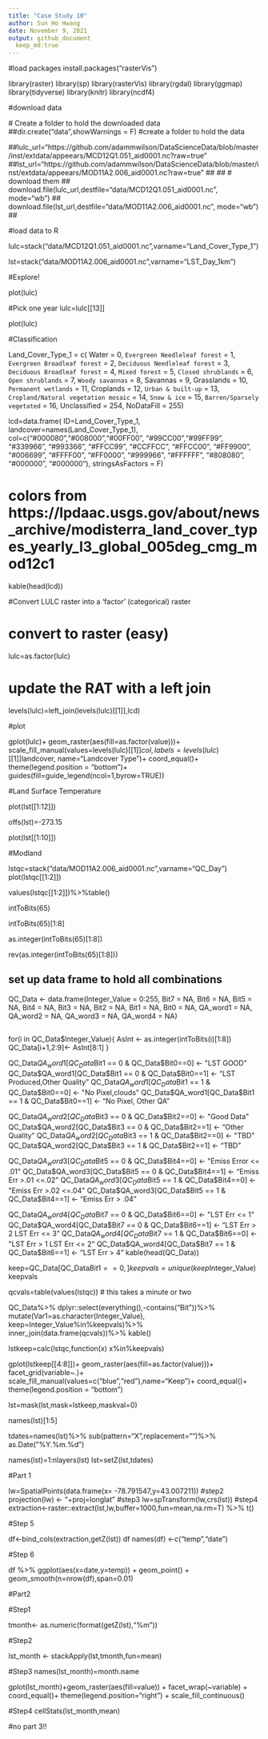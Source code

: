 ```yaml
---
title: "Case Study 10"
author: Sun Ho Hwang
date: November 9, 2021
output: github_document
  keep_md:true
---
```

#load packages
install.packages("rasterVis")

library(raster)
library(sp)
library(rasterVis)
library(rgdal)
library(ggmap)
library(tidyverse)
library(knitr)
library(ncdf4)

#download data

 # Create a folder to hold the downloaded data
##dir.create("data",showWarnings = F) #create a folder to hold the data

##lulc_url="https://github.com/adammwilson/DataScienceData/blob/master/inst/extdata/appeears/MCD12Q1.051_aid0001.nc?raw=true"
##lst_url="https://github.com/adammwilson/DataScienceData/blob/master/inst/extdata/appeears/MOD11A2.006_aid0001.nc?raw=true"
## 
## # download them
## download.file(lulc_url,destfile="data/MCD12Q1.051_aid0001.nc", mode="wb")
## download.file(lst_url,destfile="data/MOD11A2.006_aid0001.nc", mode="wb")
##

#load data to R

lulc=stack("data/MCD12Q1.051_aid0001.nc",varname="Land_Cover_Type_1")

lst=stack("data/MOD11A2.006_aid0001.nc",varname="LST_Day_1km")

#Explore!

plot(lulc)


#Pick one year
lulc=lulc[[13]]

plot(lulc)

#Classification

 Land_Cover_Type_1 = c(
    Water = 0, 
    `Evergreen Needleleaf forest` = 1, 
    `Evergreen Broadleaf forest` = 2,
    `Deciduous Needleleaf forest` = 3, 
    `Deciduous Broadleaf forest` = 4,
    `Mixed forest` = 5, 
    `Closed shrublands` = 6,
    `Open shrublands` = 7,
    `Woody savannas` = 8, 
    Savannas = 9,
    Grasslands = 10,
    `Permanent wetlands` = 11, 
    Croplands = 12,
    `Urban & built-up` = 13,
    `Cropland/Natural vegetation mosaic` = 14, 
    `Snow & ice` = 15,
    `Barren/Sparsely vegetated` = 16, 
    Unclassified = 254,
    NoDataFill = 255)

lcd=data.frame(
  ID=Land_Cover_Type_1,
  landcover=names(Land_Cover_Type_1),
  col=c("#000080","#008000","#00FF00", "#99CC00","#99FF99", "#339966", "#993366", "#FFCC99", "#CCFFCC", "#FFCC00", "#FF9900", "#006699", "#FFFF00", "#FF0000", "#999966", "#FFFFFF", "#808080", "#000000", "#000000"),
  stringsAsFactors = F)


# colors from https://lpdaac.usgs.gov/about/news_archive/modisterra_land_cover_types_yearly_l3_global_005deg_cmg_mod12c1
kable(head(lcd))

#Convert LULC raster into a 'factor' (categorical) raster

# convert to raster (easy)
lulc=as.factor(lulc)

# update the RAT with a left join
levels(lulc)=left_join(levels(lulc)[[1]],lcd)

#plot


gplot(lulc)+
  geom_raster(aes(fill=as.factor(value)))+
  scale_fill_manual(values=levels(lulc)[[1]]$col,
                    labels=levels(lulc)[[1]]$landcover,
                    name="Landcover Type")+
  coord_equal()+
  theme(legend.position = "bottom")+
  guides(fill=guide_legend(ncol=1,byrow=TRUE))
  
  #Land Surface Temperature
  
  plot(lst[[1:12]])
  
  offs(lst)=-273.15
  
  plot(lst[[1:10]])
  
  
  
  #Modland
  
  lstqc=stack("data/MOD11A2.006_aid0001.nc",varname="QC_Day")
plot(lstqc[[1:2]])


values(lstqc[[1:2]])%>%table()  

intToBits(65)  

intToBits(65)[1:8]

as.integer(intToBits(65)[1:8])

rev(as.integer(intToBits(65)[1:8]))


## set up data frame to hold all combinations
QC_Data <- data.frame(Integer_Value = 0:255,
Bit7 = NA, Bit6 = NA, Bit5 = NA, Bit4 = NA,
Bit3 = NA, Bit2 = NA, Bit1 = NA, Bit0 = NA,
QA_word1 = NA, QA_word2 = NA, QA_word3 = NA,
QA_word4 = NA)

## 
for(i in QC_Data$Integer_Value){
AsInt <- as.integer(intToBits(i)[1:8])
QC_Data[i+1,2:9]<- AsInt[8:1]
}

QC_Data$QA_word1[QC_Data$Bit1 == 0 & QC_Data$Bit0==0] <- "LST GOOD"
QC_Data$QA_word1[QC_Data$Bit1 == 0 & QC_Data$Bit0==1] <- "LST Produced,Other Quality"
QC_Data$QA_word1[QC_Data$Bit1 == 1 & QC_Data$Bit0==0] <- "No Pixel,clouds"
QC_Data$QA_word1[QC_Data$Bit1 == 1 & QC_Data$Bit0==1] <- "No Pixel, Other QA"

QC_Data$QA_word2[QC_Data$Bit3 == 0 & QC_Data$Bit2==0] <- "Good Data"
QC_Data$QA_word2[QC_Data$Bit3 == 0 & QC_Data$Bit2==1] <- "Other Quality"
QC_Data$QA_word2[QC_Data$Bit3 == 1 & QC_Data$Bit2==0] <- "TBD"
QC_Data$QA_word2[QC_Data$Bit3 == 1 & QC_Data$Bit2==1] <- "TBD"

QC_Data$QA_word3[QC_Data$Bit5 == 0 & QC_Data$Bit4==0] <- "Emiss Error <= .01"
QC_Data$QA_word3[QC_Data$Bit5 == 0 & QC_Data$Bit4==1] <- "Emiss Err >.01 <=.02"
QC_Data$QA_word3[QC_Data$Bit5 == 1 & QC_Data$Bit4==0] <- "Emiss Err >.02 <=.04"
QC_Data$QA_word3[QC_Data$Bit5 == 1 & QC_Data$Bit4==1] <- "Emiss Err > .04"

QC_Data$QA_word4[QC_Data$Bit7 == 0 & QC_Data$Bit6==0] <- "LST Err <= 1"
QC_Data$QA_word4[QC_Data$Bit7 == 0 & QC_Data$Bit6==1] <- "LST Err > 2 LST Err <= 3"
QC_Data$QA_word4[QC_Data$Bit7 == 1 & QC_Data$Bit6==0] <- "LST Err > 1 LST Err <= 2"
QC_Data$QA_word4[QC_Data$Bit7 == 1 & QC_Data$Bit6==1] <- "LST Err > 4"
kable(head(QC_Data))


keep=QC_Data[QC_Data$Bit1 == 0,]
keepvals=unique(keep$Integer_Value)
keepvals


qcvals=table(values(lstqc))  # this takes a minute or two


QC_Data%>%
  dplyr::select(everything(),-contains("Bit"))%>%
  mutate(Var1=as.character(Integer_Value),
         keep=Integer_Value%in%keepvals)%>%
  inner_join(data.frame(qcvals))%>%
  kable()


lstkeep=calc(lstqc,function(x) x%in%keepvals)

gplot(lstkeep[[4:8]])+
  geom_raster(aes(fill=as.factor(value)))+
  facet_grid(variable~.)+
  scale_fill_manual(values=c("blue","red"),name="Keep")+
  coord_equal()+
  theme(legend.position = "bottom")


lst=mask(lst,mask=lstkeep,maskval=0)


names(lst)[1:5]


tdates=names(lst)%>%
  sub(pattern="X",replacement="")%>%
  as.Date("%Y.%m.%d")

names(lst)=1:nlayers(lst)
lst=setZ(lst,tdates)

#Part 1

lw=SpatialPoints(data.frame(x= -78.791547,y=43.007211))
#step2
projection(lw) <- "+proj=longlat"
#step3
lw=spTransform(lw,crs(lst))
#step4
extraction<-raster::extract(lst,lw,buffer=1000,fun=mean,na.rm=T) %>%
  t()



#Step 5

df<-bind_cols(extraction,getZ(lst))
df
names(df) <-c("temp","date")



#Step 6

df %>%
ggplot(aes(x=date,y=temp)) + geom_point() + geom_smooth(n=nrow(df),span=0.01)



#Part2

#Step1

tmonth<- as.numeric(format(getZ(lst),"%m"))

#Step2

lst_month <- stackApply(lst,tmonth,fun=mean)

#Step3
names(lst_month)=month.name


gplot(lst_month)+geom_raster(aes(fill=value)) + facet_wrap(~variable) + coord_equal()+ theme(legend.position="right") + scale_fill_continuous()

#Step4
cellStats(lst_month,mean)




#no part 3!!
